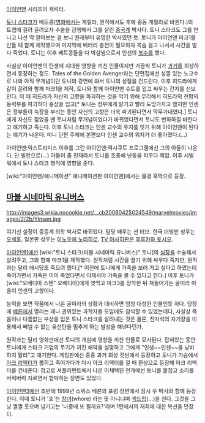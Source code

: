 [[아이언맨]] 시리즈의 캐릭터.

[[토니 스타크]]가 베트콩([[영화]]에서는 게릴라, 원작에서도 후에 중동 게릴라로 바뀐다.)의 트랩에 걸려 끌려오자 수술을 감행해서 그를 살린 [[중국]]계 박사다. 토니 스타크도 그를 만나고 나선 딱 알아보는 걸 보니 원래부터 유명한 박사였던 듯. 토니가 아이언맨 마크1를 만들 때 함께 제작했으며 마지막에 배터리 충전이 필요하자 목숨 걸고 나서서 시간을 벌다 죽었다. 토니는 이후 베트콩들을 다 박살냄으로서 인센의 [[복수]]를 했다.

사실상 아이언맨의 탄생에 지대한 영향을 끼친 인물이지만 가끔씩 토니가 [[과거]]를 회상하면서 등장하는 정도. Tales of the Golden Avenger라는 단편집에선 성깔 있는 노교수로 나와 아직 무개념이던 토니의 강연에 와서 토니의 성질을 건드린다. 이후 히드라에게 같이 끌려와 함께 마크1을 제작, 토니와 함께 아이언맨 슈트를 입고 싸우는 간지를 선보인다. 이 때 히드라가 자신의 고향을 파괴하는 것을 막기 위해 무리해서 히드라의 전함의 동력부를 파괴하다 중상을 입고[* 토니는 정부에게 맡기고 빨리 도망가자고 했지만 인센은 정부들이 늑장을 부리는 동안 자신의 고향은 더욱 파괴된다면서 막무가내였다.] 토니에게 자신도 젊었을 땐 토니처럼 무개념이었다가 바뀌었다면서 토니도 변화하길 바란다고 얘기하고 죽는다. 이후 토니 스타크는 인센 교수의 유지를 잇기 위해 아이언맨이 된다는 얘기가 나온다. 미니 단편 주제에 본편보다 인센 교수의 위치가 더 좋아졌다.(...)

아이언맨:익스트리미스 이후를 그린 아이언맨:엑시큐트 프로그램에선 그의 아들이 나온다. 단 빌런으로(...) 아들이 좀 천재라서 토니를 조종해 난동을 피우다 제압. 이후 시빌 워에서 토니 스타크 행적에 영향을 준다.

[wiki:"아이언맨/애니메이션" 애니메이션판 아이언맨]에서는 물경 흑막으로 등장.

== [[마블 시네마틱 유니버스]] ==
http://images3.wikia.nocookie.net/__cb20080425024549/marvelmovies/images/2/2b/Yinsen.jpg

여기선 설정이 중동계 의학 박사로 바뀌었다. 담당 배우는 션 터브. 한국 더빙판 성우는 [[오세홍]]. 일본판 성우는 [[이노우에 노리히로]]. [[TV 아사히]]판은 [[후루카와 토시오]].
 
[[아이언맨1]]에선 [wiki:"토니 스타크(마블 시네마틱 유니버스)" 토니]의 [[심장]]을 수술해서 살려주고, 그와 함께 마크1을 제작했다. 원작처럼 시간을 끌기 위해 싸우다 죽지만, 원작과는 달리 애시당초 죽으려 했다.[* 이전에 토니에게 가족을 보러 가고 싶다고 하였는데 죽어가면서 가족은 이미 죽었다면서 이제서야 가족을 볼 수 있다고 한다.] 이후 토니가 [wiki:"오베디아 스탠" 오베디아]에게 엿먹고 마크3를 장착한 뒤 쳐들어가는 굴미라 마을이 인센의 고향이다.

능력을 보면 작품에서 나온 굴미라의 상황과 대비하면 엄청 대성한 인물인듯 하다. 당장에 [[베른]]에서 열리는 꽤나 권위있는 과학자들 모임에도 참석할 수 있었는데다, 사실상 죽음이나 다름없는 부상을 입은 토니 스타크를 살려내는 것은 물론, 전자석의 자기장을 이용해서 빼낼 수 없는 유산탄을 멈추게 하는 발상을 해낸다던가.   

원작과는 달리 영화판에선 토니의 개심에 영향을 끼친 인물로 묘사된다. 잡혀있는 동안 토니에게 스타크 기업의 무기가 끼친 해악을 설명하고 그에게 "인생~~인센~~을 낭비하지 말라"고 얘기한다. 게임판에선 종종 과거 회상 컷씬에서 등장하고 토니가 가슴에서 [[아크 리액터]]가 뽑히고 죽어가다가 다시 아크 리액터를 낄 때 환상으로 등장해 아크 리액터를 건네준다. 참고로 셔플리먼트에서 나온 미채택된 전개에선 토니를 붙잡고 소리를 버럭버럭 지르면서 협박하는 장면도 있었다.

[[아이언맨3]]에선 초반에 1999년 스위스 베른의 포럼 장면에서 잠시 우 박사와 함께 등장한다. 이때 토니가 '호'는 [[창녀]](whore) 라는 뜻 아니냐며 [[섹드립]](...)을 친다. 그것을 그냥 껄껄 웃으며 넘기고는 '나중에 또 뵐까요?'라며 1편에서의 재회에 대한 복선을 던졌다.
